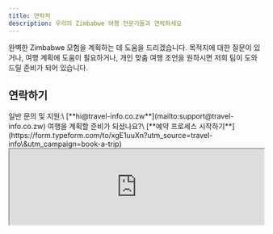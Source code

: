 ```yaml
---
title: 연락처
description: 우리의 Zimbabwe 여행 전문가들과 연락하세요
---
```


완벽한 Zimbabwe 모험을 계획하는 데 도움을 드리겠습니다. 목적지에 대한 질문이 있거나, 여행 계획에 도움이 필요하거나, 개인 맞춤 여행 조언을 원하시면 저희 팀이 도와드릴 준비가 되어 있습니다.

## 연락하기

<CardGroup cols="2">
  <Card title="이메일 지원" icon="envelope">
    일반 문의 및 지원:\
    [**hi@travel-info.co.zw**](mailto:support@travel-info.co.zw)
  </Card>

  <Card title="여행 예약" icon="calendar-check">
    여행을 계획할 준비가 되셨나요?\
    [**예약 프로세스 시작하기**](https://form.typeform.com/to/xgE1uuXn?utm_source=travel-info\&utm_campaign=book-a-trip)
  </Card>
</CardGroup>

<Card title="문의하기" icon="envelope-open-text" cta="저희 팀이 곧 답변 드리겠습니다.">
  <div className="w-full max-w-4xl mx-auto my-6 overflow-hidden rounded-lg border border-gray-200 dark:border-gray-800">
    <iframe sandbox="allow-scripts allow-popups allow-forms allow-same-origin" width="100%" className="w-full h-[670px] border-0 dark:bg-gray-900" src="https://forms.helpdesk.com?licenseID=2046191682&contactFormID=b016bbb4-e37a-4519-8259-fe4a2e6693ce" title="헬프데스크 지원 양식" />
  </div>
</Card>

## 커뮤니티에 참여하세요

다른 여행자들과 소통하고 Zimbabwe 여행에 대한 최신 정보를 얻으세요:

<Card title="Facebook 그룹" icon="facebook">
  Zimbabwe 여행 애호가들의 커뮤니티에 참여하여 경험을 공유하고, 질문하고, 다음 여행에 대한 영감을 얻으세요.

  [Zimbabwe Travel Info Group](https://www.facebook.com/groups/zimbabwetravelinfo)
</Card>

## 운영 시간

저희 지원 팀은 다음 시간 동안 도움을 드릴 수 있습니다:

```
Monday - Friday: 9:00 AM - 5:00 PM (CAT)
Saturday: 10:00 AM - 2:00 PM (CAT)
Sunday: Closed
```

## 피드백

저희는 여행 정보와 서비스를 지속적으로 개선하고 있습니다. 웹사이트나 저희 팀과의 경험에 대한 제안이나 피드백이 있으시면 알려주세요.

<Accordion title="피드백 제출">
  여러분의 의견을 소중히 여깁니다! 저희 서비스 개선을 위해 여러분의 생각, 제안 또는 경험을 공유해 주세요.

  <Button text="Share Your Feedback" icon="comment" href="https://form.typeform.com/to/feedback123" />
</Accordion>

## Zimbabwe 내 긴급 연락처

현재 Zimbabwe에 있고 긴급 지원이 필요한 경우:

| 서비스   | 연락처              |
| ----- | ---------------- |
| 경찰 긴급 | 995              |
| 의료 긴급 | 994              |
| 관광 경찰 | +263 242 703 432 |

<Note>
  Zimbabwe 여행 전 항상 응급 의료 후송을 포함하는 적절한 여행 보험에 가입했는지 확인하세요.
</Note>
